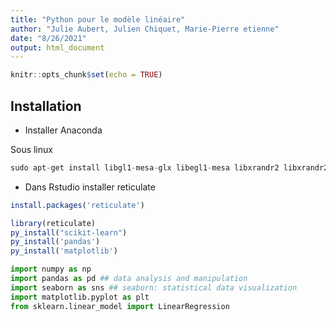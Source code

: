 ```yaml
---
title: "Python pour le modèle linéaire"
author: "Julie Aubert, Julien Chiquet, Marie-Pierre etienne"
date: "8/26/2021"
output: html_document
---
```


```r
knitr::opts_chunk$set(echo = TRUE)
```

## Installation 


- Installer Anaconda 

Sous linux

```r
sudo apt-get install libgl1-mesa-glx libegl1-mesa libxrandr2 libxrandr2 libxss1 libxcursor1 libxcomposite1 libasound2 libxi6 libxtst6
```

- Dans Rstudio installer reticulate

```r
install.packages('reticulate')
```


```r
library(reticulate)
py_install("scikit-learn")
py_install('pandas')
py_install('matplotlib')
```


```python
import numpy as np
import pandas as pd ## data analysis and manipulation
import seaborn as sns ## seaborn: statistical data visualization
import matplotlib.pyplot as plt
from sklearn.linear_model import LinearRegression
```

